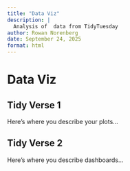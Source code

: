 ```yaml
---
title: "Data Viz"
description: |
  Analysis of  data from TidyTuesday
author: Rowan Norenberg
date: September 24, 2025
format: html
---
```



# Data Viz

## Tidy Verse 1 {#tidy-verse-1}

Here’s where you describe your plots...

## Tidy Verse 2 {#tidy-verse-2}

Here’s where you describe dashboards...
